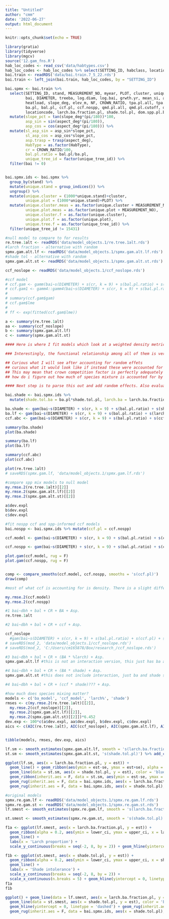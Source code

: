 ```yaml
---
title: "Untitled"
author: "cmm"
date: '2022-06-27'
output: html_document
---
```


```r
knitr::opts_chunk$set(echo = TRUE)
```

```r
library(gratia)
library(tidyverse)
library(mgcv)
source('12.gam_fns.R')
hab_loc_codes <- read_csv('data/habtypes.csv')
hab_loc_codes <- hab_loc_codes %>% select(SETTING_ID, habclass, locationcode)
bai.train <- readRDS('data/bai.train.7_5_22.rds')
bai.train <- left_join(bai.train, hab_loc_codes, by = "SETTING_ID")

bai.spmx <- bai.train %>% 
  select(SETTING_ID, stand, MEASUREMENT_NO, myear, PLOT, cluster, unique_tree_id, 
         bai, DIAMETER, treeba, log.diam, log.bai, grwth.yr, mean_si, aspect_deg, 
         heatload, slope_deg, elev_m, NF, CROWN_RATIO, tpa.pl.all, tpa.pl.cutoff,
         ba.pl, bal.pl, ccf.pl, ccf.nospp, qmd.pl.all, qmd.pl.cutoff, dq.pl.all, dq.pl.cutoff, tpa.cl.all, tpa.pl.cutoff, HabType, habclass,
         locationcode, larch.ba.fraction.pl, shade.tol.pl, dom.spp.pl.ba) %>% 
  mutate(slope_pct = tan(slope_deg*(pi/180))*100, 
         asp_sin = sin(aspect_deg*(pi/180)),
         asp_cos = cos(aspect_deg*(pi/180))) %>%
  mutate(sl_asp_sin = asp_sin*slope_pct, 
         sl_asp_cos = asp_cos*slope_pct, 
         asp.trasp = trasp(aspect_deg), 
         HabType = as.factor(HabType),
         cr = CROWN_RATIO/100,
         bal.pl.ratio = bal.pl/ba.pl,
         unique_tree_id = factor(unique_tree_id)) %>% 
  filter(bai != 0)


bai.spmx.ids <- bai.spmx %>% 
  group_by(stand) %>% 
  mutate(unique.stand = group_indices()) %>%
  ungroup() %>% 
  mutate(unique.cluster = (1000*unique.stand)+cluster, 
         unique.plot = (1000*unique.stand)+PLOT) %>% 
  mutate(unique.cluster.meas = as.factor(unique.cluster + MEASUREMENT_NO), 
         unique.plot.meas = as.factor(unique.plot + MEASUREMENT_NO),
         unique.cluster.f = as.factor(unique.cluster), 
         unique.plot.f = as.factor(unique.plot), 
         unique.tree.f = as.factor(unique_tree_id)) %>% 
  filter(unique_tree_id != 15431)

#null model to compare to for results
re.tree.1alt <- readRDS('data/model_objects.1/re.tree.1alt.rds')
#larch fraction - alternative with random 
spmx.gam.alt.lf <- readRDS('data/model_objects.1/spmx.gam.alt.lf.rds')
#shade tol - alternative with random
spmx.gam.alt.st <- readRDS('data/model_objects.1/spmx.gam.alt.st.rds')

ccf_noslope <- readRDS('data/model_objects.1/ccf_noslope.rds')

#ccf model
# ccf.gam <- gamm(bai~s(DIAMETER) + s(cr, k = 9) + s(bal.pl.ratio) + s(asp_sin, asp_cos) + s(ccf.pl), random = list(unique_tree_id=~1) , family = 'Gamma'(link = log), data = bai.spmx.ids, method = 'ML', control = list(nthreads = 3))
# ccf.gam1 <- gamm4::gamm4(bai~s(DIAMETER) + s(cr, k = 9) + s(bal.pl.ratio) + s(asp_sin, asp_cos) + s(ccf.pl), random=~(1|unique_tree_id) , family = 'Gamma'(link = log), data = bai.spmx.ids, method = 'ML')
# 
# summary(ccf.gam$gam)
# ccf.gam$lme
# 
# ff <- exp(fitted(ccf.gam$lme))

a <- summary(re.tree.1alt)
aa <- summary(ccf_noslope)
b <- summary(spmx.gam.alt.lf)
c <- summary(spmx.gam.alt.st)
```

```r
#### Here is where I fit models which look at a weighted density metric (BASAL AREA). Comparing larch % weighted ba, shade intolerancce weighted ba, and crown competition factor. 

### Interestingly, the functional relationship among all of them is very similar.

## Curious what I will see after accounting for random effets
## curious what it would look like if instead these were accounted for through the addition of a interaction term. 
## This may mean that crown competition factor is perfectly adequately accounting for species mixing.. HOWEVER.. the ba term also functionally looks the same, which might suggest that CCF is mostly accounting for density..(which is what we already knew..)
## how do i figure out how much of species mixture is accounted for by ccf?

#### Next step is to parse this out and add random effects. Also evaluate 

bai.shade <- bai.spmx.ids %>% 
  mutate(shade.tol.ba = ba.pl*shade.tol.pl, larch.ba = larch.ba.fraction.pl*ba.pl)

ba.shade <- gam(bai~s(DIAMETER) + s(cr, k = 9) + s(bal.pl.ratio) + s(shade.tol.ba) + s(asp_sin, asp_cos), family = 'Gamma'(link = log), data = bai.shade, method = 'ML', control = list(nthreads = 3))
ba.lf <- gam(bai~s(DIAMETER) + s(cr, k = 9) + s(bal.pl.ratio) + s(larch.ba) + s(asp_sin, asp_cos), family = 'Gamma'(link = log), data = bai.shade, method = 'ML', control = list(nthreads = 3))
ccf.abc <- gam(bai~s(DIAMETER) + s(cr, k = 9) + s(bal.pl.ratio) + s(ccf.pl) + s(asp_sin, asp_cos), family = 'Gamma'(link = log), data = bai.shade, method = 'ML', control = list(nthreads = 3))

summary(ba.shade)
plot(ba.shade)

summary(ba.lf)
plot(ba.lf)

summary(ccf.abc)
plot(ccf.abc)

plot(re.tree.1alt)
# saveRDS(spmx.gam.lf, 'data/model_objects.1/spmx.gam.lf.rds')
```


```r
#compare spp mix models to null model
my.rmse.2(re.tree.1alt)[[2]]
my.rmse.2(spmx.gam.alt.lf)[[2]]
my.rmse.2(spmx.gam.alt.st)[[2]]

a$dev.expl
b$dev.expl
c$dev.expl
```

```r
#fit nospp ccf and spp-informed ccf models
bai.nospp <- bai.spmx.ids %>% mutate(ccf.pl = ccf.nospp)

ccf.model <- gam(bai~s(DIAMETER) + s(cr, k = 9) + s(bal.pl.ratio) + s(ccf.pl) + s(asp_sin, asp_cos), family = 'Gamma'(link = log), data = bai.spmx.ids, method = 'ML', control = list(nthreads = 3))

ccf.nospp <- gam(bai~s(DIAMETER) + s(cr, k = 9) + s(bal.pl.ratio) + s(ccf.pl) + s(asp_sin, asp_cos), family = 'Gamma'(link = log), data = bai.nospp, method = 'ML', control = list(nthreads = 3))

plot.gam(ccf.model, rug = F)
plot.gam(ccf.nospp, rug = F)


comp <- compare_smooths(ccf.model, ccf.nospp, smooths = 's(ccf.pl)')
draw(comp)

#most of what ccf is accounting for is density. There is a slight difference in these two curves, but I'm fairly confident that if ccf is accounting for species mix, that its relatively un-impactful. 

my.rmse.2(ccf.model)
my.rmse.2(ccf.nospp)
```

```r
#1 bai~dbh + bal + CR + BA + Asp.
re.tree.1alt

#2 bai~dbh + bal + CR + ccf + Asp.

ccf_noslope
  #gam(bai~s(DIAMETER) + s(cr, k = 9) + s(bal.pl.ratio) + s(ccf.pl) + s(asp_sin, asp_cos) + s(unique.tree.f, bs = 're'), family = 'Gamma'(link = log), data = bai.spmx.ids, method = 'ML', control = list(nthreads = 3))
# saveRDS(mod_2, 'data/model_objects.1/ccf_noslope.rds')
# saveRDS(mod_2, 'C:/Users/cm165878/Box/research_/ccf_noslope.rds')

#3 bai~dbh + bal + CR + (BA * %larch) + Asp.
spmx.gam.alt.lf #this is not an interaction version, this just has ba and larch% separately

#4 bai~dbh + bal + CR + (BA * shade) + Asp.
spmx.gam.alt.st #this does not include interaction, just ba and shade separately

#4 bai~dbh + bal + CR + (ccf * shade)??? + Asp.

```

```r
#how much does species mixing matter?
models <- c('ba_model', 'ccf_model', 'larch%', 'shade')
rmses <- c(my.rmse.2(re.tree.1alt)[[2]],
  my.rmse.2(ccf_noslope)[[2]],
  my.rmse.2(spmx.gam.alt.lf)[[2]],
  my.rmse.2(spmx.gam.alt.st)[[2]])*6.452
dev.exp <- 100*c(a$dev.expl, aa$dev.expl, b$dev.expl, c$dev.expl)
aics <- c(AIC(re.tree.1alt), AIC(ccf_noslope), AIC(spmx.gam.alt.lf), AIC(spmx.gam.alt.st))


tibble(models, rmses, dev.exp, aics)

lf.sm <- smooth_estimates(spmx.gam.alt.lf, smooth = 's(larch.ba.fraction.pl)') %>% add_confint()
st.sm <- smooth_estimates(spmx.gam.alt.st, 's(shade.tol.pl)') %>% add_confint()

ggplot(lf.sm, aes(x = larch.ba.fraction.pl, y = est)) + 
  geom_line() + geom_ribbon(aes(ymin = est-se, ymax = est+se), alpha = 0.2) + geom_hline(yintercept = 0, linetype = 'dashed') + 
  geom_line(data = st.sm, aes(x = shade.tol.pl, y = est), color = 'blue') + 
  geom_ribbon(inherit.aes = F, data = st.sm, aes(ymin = est-se, ymax = est+se, x = shade.tol.pl), alpha = 0.2, fill = 'blue') + 
  geom_rug(inherit.aes = F, data = bai.spmx.ids, aes(x = larch.ba.fraction.pl),alpha = 0.2) +
  geom_rug(inherit.aes = F, data = bai.spmx.ids, aes(x = shade.tol.pl), alpha = 0.2, color = 'blue', sides = 't') + labs(x = 'larch fraction (black) & shade-intolerance (blue)')

```

```r
#original models
spmx.re.gam.lf <- readRDS('data/model_objects.1/spmx.re.gam.lf.rds')
spmx.re.gam.st <- readRDS('data/model_objects.1/spmx.re.gam.st.rds')
lf.smest <- smooth_estimates(spmx.re.gam.lf, smooth = 's(larch.ba.fraction.pl)') %>% add_confint()

st.smest <- smooth_estimates(spmx.re.gam.st, smooth = 's(shade.tol.pl)') %>% add_confint()

f1a <- ggplot(lf.smest, aes(x = larch.ba.fraction.pl, y = est)) + 
  geom_ribbon(alpha = 0.2, aes(ymin = lower_ci, ymax = upper_ci, x = larch.ba.fraction.pl)) + 
  geom_line() +
  labs(x = 'Larch proportion') +
  scale_y_continuous(breaks = seq(-2, 8, by = 2)) + geom_hline(yintercept = 0, linetype = 'dashed')

f1b <- ggplot(st.smest, aes(x = shade.tol.pl, y = est)) +
  geom_ribbon(alpha = 0.2, aes(ymin = lower_ci, ymax = upper_ci, x = shade.tol.pl)) + 
  geom_line() +
  labs(x = 'Shade intolerance') +
  scale_y_continuous(breaks = seq(-2, 8, by = 2)) +
  scale_x_continuous(n.breaks = 5) + geom_hline(yintercept = 0, linetype = 'dashed')
f1a
f1b

ggplot() + geom_line(data = lf.smest, aes(x = larch.ba.fraction.pl, y = est)) + geom_ribbon(data = lf.smest, aes(x= larch.ba.fraction.pl, y = est, ymin = est-se, ymax = est+se), alpha = 0.2) + 
  geom_line(data = st.smest, aes(x = shade.tol.pl, y = est), color = 'blue') + geom_ribbon(data = st.smest, aes(x = shade.tol.pl, ymin = est-se, ymax = est+se), alpha = 0.2, fill = 'blue') +
  geom_hline(yintercept = 0, linetype = 'dashed') + geom_rug(inherit.aes = F, data = bai.spmx.ids, aes(x = larch.ba.fraction.pl),alpha = 0.2) +
  geom_rug(inherit.aes = F, data = bai.spmx.ids, aes(x = shade.tol.pl), alpha = 0.2, color = 'blue', sides = 't') + labs(x = 'larch fraction (black) & shade-intolerance (blue)')
```


